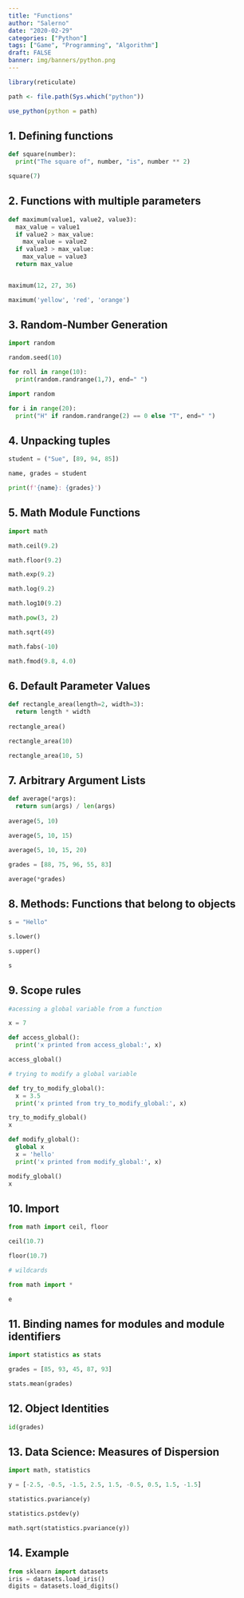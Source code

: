 ```yaml
---
title: "Functions"
author: "Salerno"
date: "2020-02-29"
categories: ["Python"]
tags: ["Game", "Programming", "Algorithm"]
draft: FALSE
banner: img/banners/python.png
---
```


```r
library(reticulate)

path <- file.path(Sys.which("python"))

use_python(python = path)

```

## 1. Defining functions

```python

def square(number):
  print("The square of", number, "is", number ** 2)

square(7)

```

## 2. Functions with multiple parameters

```python

def maximum(value1, value2, value3):
  max_value = value1
  if value2 > max_value:
    max_value = value2
  if value3 > max_value:
    max_value = value3
  return max_value


maximum(12, 27, 36)

maximum('yellow', 'red', 'orange')
```

## 3. Random-Number Generation

```python


import random

random.seed(10)

for roll in range(10):
  print(random.randrange(1,7), end=" ")

```

```python

import random

for i in range(20):
  print("H" if random.randrange(2) == 0 else "T", end=" ")

```

## 4. Unpacking tuples

```python

student = ("Sue", [89, 94, 85])

name, grades = student

print(f'{name}: {grades}')

```

## 5. Math Module Functions

```python

import math

math.ceil(9.2)

math.floor(9.2)

math.exp(9.2)

math.log(9.2)

math.log10(9.2)

math.pow(3, 2)

math.sqrt(49)

math.fabs(-10)

math.fmod(9.8, 4.0)

```

## 6. Default Parameter Values

```python

def rectangle_area(length=2, width=3):
  return length * width
  
rectangle_area()

rectangle_area(10)

rectangle_area(10, 5)

```

## 7. Arbitrary Argument Lists

```python

def average(*args):
  return sum(args) / len(args)
  
average(5, 10)

average(5, 10, 15)

average(5, 10, 15, 20)

grades = [88, 75, 96, 55, 83]

average(*grades)

```

## 8. Methods: Functions that belong to objects

```python

s = "Hello"

s.lower()

s.upper()

s


```

## 9. Scope rules

```python

#acessing a global variable from a function

x = 7

def access_global():
  print('x printed from access_global:', x)

access_global()

```

```python

# trying to modify a global variable

def try_to_modify_global():
  x = 3.5
  print('x printed from try_to_modify_global:', x)

try_to_modify_global()
x

```

```python

def modify_global():
  global x
  x = 'hello'
  print('x printed from modify_global:', x)

modify_global()
x

```

## 10. Import

```python

from math import ceil, floor

ceil(10.7)

floor(10.7)

```

```python
# wildcards

from math import *

e
```

## 11. Binding names for modules and module identifiers

```python

import statistics as stats

grades = [85, 93, 45, 87, 93]

stats.mean(grades)

```

## 12. Object Identities

```python

id(grades)

```

## 13. Data Science: Measures of Dispersion

```python

import math, statistics

y = [-2.5, -0.5, -1.5, 2.5, 1.5, -0.5, 0.5, 1.5, -1.5]

statistics.pvariance(y)

statistics.pstdev(y)

math.sqrt(statistics.pvariance(y))

```

## 14. Example

```python

from sklearn import datasets
iris = datasets.load_iris()
digits = datasets.load_digits()

```

